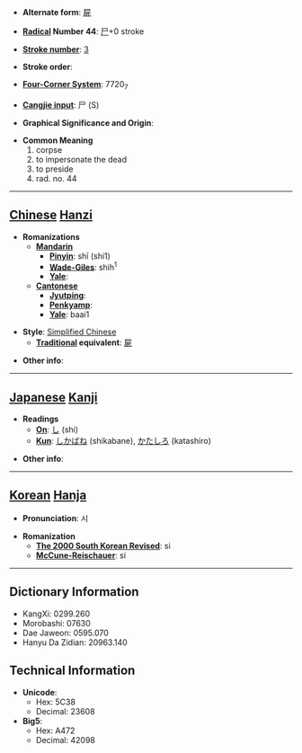 * '''Alternate form''': [[屍]]

* '''[[Wiktionary:Chinese radical index| Radical]] Number 44''': [[Wiktionary:Chinese radical index 尸|尸]]+0 stroke

* '''[[Wiktionary:Chinese total strokes index|Stroke number]]''': [[Wiktionary:Chinese total strokes index 3|3]]

* '''Stroke order''': 

* '''[[Wiktionary:Chinese four corner index|Four-Corner System]]''': 7720<sub>7</sub>

* '''[[Wiktionary:Chinese Cangjie index|Cangjie input]]''': 尸 (S)

* '''Graphical Significance and Origin''': 

* '''Common Meaning'''
*#corpse
*# to impersonate the dead
*# to preside
*# rad. no. 44


----

== [[Chinese]] [[Hanzi]] ==

* '''Romanizations'''
** '''[[Mandarin]]'''
*** '''[[Pinyin]]''': shī (shi1)
*** '''[[Wade-Giles]]''': shih<sup>1</sup>
*** '''[[Yale]]''': 
** '''[[Cantonese]]'''
*** '''[[Jyutping]]''':
*** '''[[Penkyamp]]''': 
*** '''[[Yale]]''': baai1

* '''Style''': [[Simplified Chinese]] 
** '''[[Traditional Chinese|Traditional]] equivalent''': [[屍]]

* '''Other info''': 

----

== [[Japanese]] [[Kanji]] ==

* '''Readings'''
** '''[[On]]''': [[し]] (shi)
** '''[[Kun]]''': [[しかばね]] (shikabane), [[かたしろ]] (katashiro)

* '''Other info''':  

----

== [[Korean]] [[Hanja]] ==

* '''Pronunciation''': 시

* '''Romanization'''
** '''[[The 2000 South Korean Revised Romanization|The 2000 South Korean Revised]]''': si
** '''[[McCune-Reischauer]]''': si

----

== Dictionary Information ==

* KangXi: 0299.260
* Morobashi: 07630
* Dae Jaweon: 0595.070
* Hanyu Da Zidian: 20963.140

== Technical Information ==

* '''Unicode''':
** Hex: 5C38
** Decimal: 23608
* '''Big5''':
** Hex: A472
** Decimal: 42098